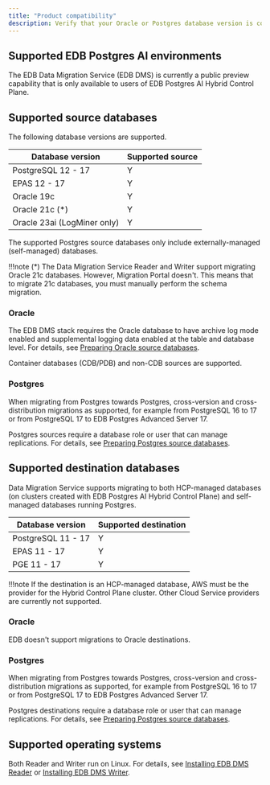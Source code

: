 ```yaml
---
title: "Product compatibility"
description: Verify that your Oracle or Postgres database version is compatible with EDB Data Migration Service.
---
```


<div id="supported_versions" class="registered_link"></div>

## Supported EDB Postgres AI environments

The EDB Data Migration Service (EDB DMS) is currently a public preview capability that is only available to users of EDB Postgres AI Hybrid Control Plane.

## Supported source databases

The following database versions are supported.

| Database version            | Supported source |
|-----------------------------|------------------|
| PostgreSQL 12 - 17          | Y                |
| EPAS 12 - 17                | Y                |
| Oracle 19c                  | Y                |
| Oracle 21c (*)              | Y                |
| Oracle 23ai (LogMiner only) | Y                |


The supported Postgres source databases only include externally-managed (self-managed) databases.

!!!note
   (*) The Data Migration Service Reader and Writer support migrating Oracle 21c databases. However, Migration Portal doesn't. This means that to migrate 21c databases, you must manually perform the schema migration. 

### Oracle

The EDB DMS stack requires the Oracle database to have archive log mode enabled and supplemental logging data enabled at the table and database level. For details, see [Preparing Oracle source databases](getting_started/preparing_db/preparing_oracle_source_databases).

Container databases (CDB/PDB) and non-CDB sources are supported.

### Postgres

When migrating from Postgres towards Postgres, cross-version and cross-distribution migrations as supported, for example from PostgreSQL 16 to 17 or from PostgreSQL 17 to EDB Postgres Advanced Server 17.

Postgres sources require a database role or user that can manage replications. For details, see [Preparing Postgres source databases](getting_started/preparing_db/preparing_postgres_source_databases).

## Supported destination databases 

Data Migration Service supports migrating to both HCP-managed databases (on clusters created with EDB Postgres AI Hybrid Control Plane) and self-managed databases running Postgres.

| Database version   | Supported destination |
|--------------------|-----------------------|
| PostgreSQL 11 - 17 | Y                     |
| EPAS 11 - 17       | Y                     |
| PGE 11 - 17        | Y                     |

!!!note 
   If the destination is an HCP-managed database, AWS must be the provider for the Hybrid Control Plane cluster. Other Cloud Service providers are currently not supported.

### Oracle 

EDB doesn't support migrations to Oracle destinations.

### Postgres

When migrating from Postgres towards Postgres, cross-version and cross-distribution migrations as supported, for example from PostgreSQL 16 to 17 or from PostgreSQL 17 to EDB Postgres Advanced Server 17.

Postgres destinations require a database role or user that can manage replications. For details, see [Preparing Postgres source databases](getting_started/preparing_db/preparing_postgres_source_databases).

## Supported operating systems

Both Reader and Writer run on Linux. For details, see [Installing EDB DMS Reader](getting_started/installing) or [Installing EDB DMS Writer](getting_started/installing2).
